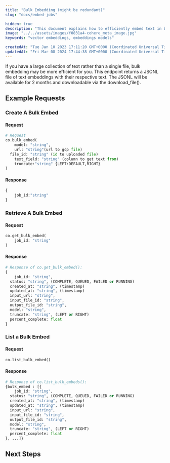 ```yaml
---
title: "Bulk Embedding (might be redundant)"
slug: "docs/embed-jobs"

hidden: true
description: "This document explains how to efficiently embed text in bulk using an endpoint that returns a JSONL file of text embeddings with their respective text, which can be downloaded within 2 months."
image: "../../assets/images/f0831a4-cohere_meta_image.jpg"  
keywords: "vector embeddings, embeddings models"

createdAt: "Tue Jan 10 2023 17:11:20 GMT+0000 (Coordinated Universal Time)"
updatedAt: "Fri Mar 08 2024 17:44:38 GMT+0000 (Coordinated Universal Time)"
---
```

If you have a large collection of text rather than a single file, bulk embedding may be more efficient for you. This endpoint returns a JSONL file of text embeddings with their respective text. The JSONL will be available for 2 months and downloadable via the download_file().

## Example Requests

### Create A Bulk Embed

#### Request

```python
# Request
co.bulk_embed(
	model: "string",
	url: "string"(url to gcp file)
  file_id: "string" (id to uploaded file)
	text_field: "string" (column to get text from)
	truncate:"string" {LEFT:DEFAULT,RIGHT}
)
```

#### Response

```python
{
	job_id:"string"
}
```

### Retrieve A Bulk Embed

#### Request

```python
co.get_bulk_embed(
	job_id: "string"
)
```

#### Response

```python
# Response of co.get_bulk_embed():
{
	job_id: "string",
  status: "string", (COMPLETE, QUEUED, FAILED or RUNNING)
  created_at: "string", (timestamp)
  updated_at: "string", (timestamp)
  input_url: "string",
  input_file_id: "string",
  output_file_id: "string",
  model: "string",
  truncate: "string", (LEFT or RIGHT)
  percent_complete: float
}
```

### List a Bulk Embed

#### Request

```python
co.list_bulk_embed()
```

#### Response

```python
# Response of co.list_bulk_embeds():
{bulk_embed : [{
	job_id: "string",
  status: "string", (COMPLETE, QUEUED, FAILED or RUNNING)
  created_at: "string", (timestamp)
  updated_at: "string", (timestamp)
  input_url: "string",
  input_file_id: "string",
  output_file_id: "string",
  model: "string",
  truncate: "string", (LEFT or RIGHT)
  percent_complete: float
}, ...]}
```

## Next Steps

